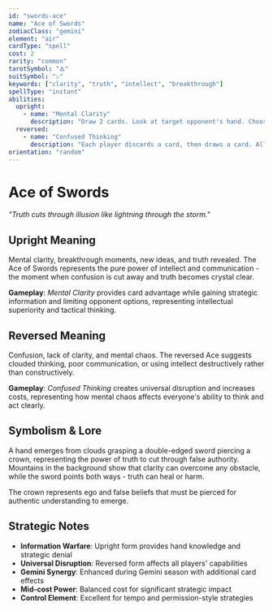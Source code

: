 ```yaml
---
id: "swords-ace"
name: "Ace of Swords"
zodiacClass: "gemini"
element: "air"
cardType: "spell"
cost: 2
rarity: "common"
tarotSymbol: "🜁"
suitSymbol: "⚔️"
keywords: ["clarity", "truth", "intellect", "breakthrough"]
spellType: "instant"
abilities:
  upright:
    - name: "Mental Clarity"
      description: "Draw 2 cards. Look at target opponent's hand. Choose a card type (unit/spell). That player can't play cards of that type next turn."
  reversed:
    - name: "Confused Thinking"
      description: "Each player discards a card, then draws a card. All spells cost 1 more this turn."
orientation: "random"
---
```


# Ace of Swords

*"Truth cuts through illusion like lightning through the storm."*

## Upright Meaning
Mental clarity, breakthrough moments, new ideas, and truth revealed. The Ace of Swords represents the pure power of intellect and communication - the moment when confusion is cut away and truth becomes crystal clear.

**Gameplay**: *Mental Clarity* provides card advantage while gaining strategic information and limiting opponent options, representing intellectual superiority and tactical thinking.

## Reversed Meaning
Confusion, lack of clarity, and mental chaos. The reversed Ace suggests clouded thinking, poor communication, or using intellect destructively rather than constructively.

**Gameplay**: *Confused Thinking* creates universal disruption and increases costs, representing how mental chaos affects everyone's ability to think and act clearly.

## Symbolism & Lore
A hand emerges from clouds grasping a double-edged sword piercing a crown, representing the power of truth to cut through false authority. Mountains in the background show that clarity can overcome any obstacle, while the sword points both ways - truth can heal or harm.

The crown represents ego and false beliefs that must be pierced for authentic understanding to emerge.

## Strategic Notes
- **Information Warfare**: Upright form provides hand knowledge and strategic denial
- **Universal Disruption**: Reversed form affects all players' capabilities
- **Gemini Synergy**: Enhanced during Gemini season with additional card effects
- **Mid-cost Power**: Balanced cost for significant strategic impact
- **Control Element**: Excellent for tempo and permission-style strategies